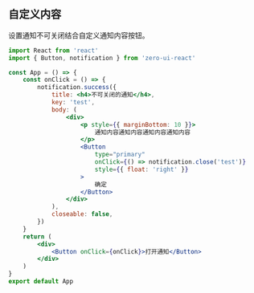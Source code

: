 ## 自定义内容

设置通知不可关闭结合自定义通知内容按钮。

```jsx
import React from 'react'
import { Button, notification } from 'zero-ui-react'

const App = () => {
    const onClick = () => {
        notification.success({
            title: <h4>不可关闭的通知</h4>,
            key: 'test',
            body: (
                <div>
                    <p style={{ marginBottom: 10 }}>
                        通知内容通知内容通知内容通知内容
                    </p>
                    <Button
                        type="primary"
                        onClick={() => notification.close('test')}
                        style={{ float: 'right' }}
                    >
                        确定
                    </Button>
                </div>
            ),
            closeable: false,
        })
    }
    return (
        <div>
            <Button onClick={onClick}>打开通知</Button>
        </div>
    )
}
export default App
```
